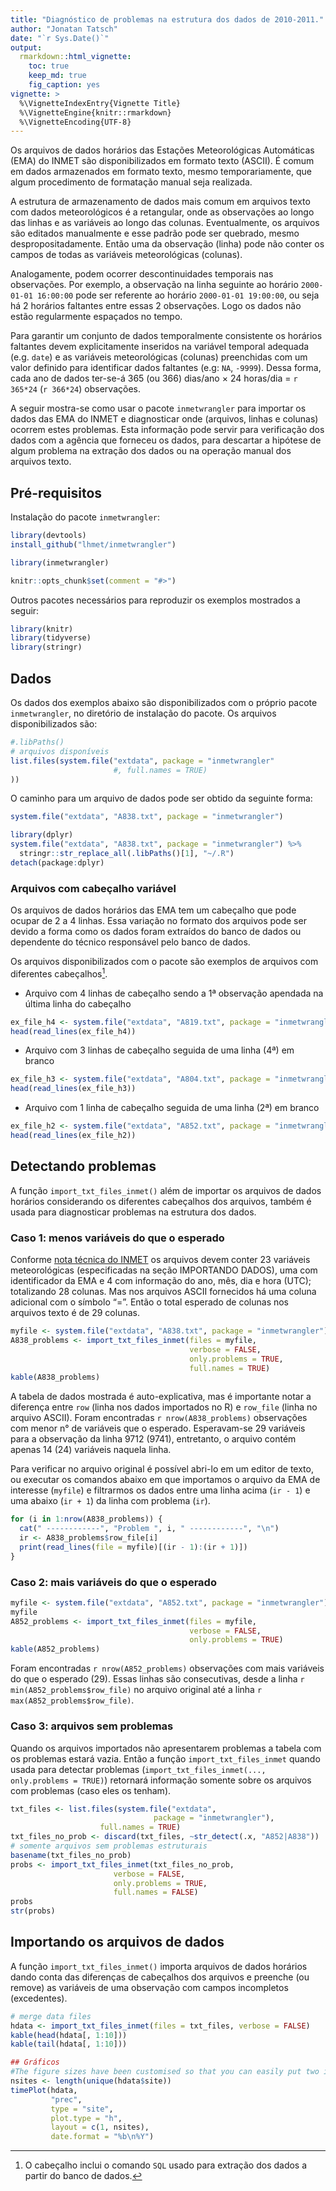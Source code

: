 ```yaml
---
title: "Diagnóstico de problemas na estrutura dos dados de 2010-2011."
author: "Jonatan Tatsch"
date: "`r Sys.Date()`"
output:
  rmarkdown::html_vignette:
    toc: true
    keep_md: true
    fig_caption: yes
vignette: >
  %\VignetteIndexEntry{Vignette Title}
  %\VignetteEngine{knitr::rmarkdown}
  %\VignetteEncoding{UTF-8}
---
```


Os arquivos de dados horários das Estações Meteorológicas Automáticas (EMA) do 
INMET são disponibilizados em formato texto (ASCII). É comum em dados 
armazenados em formato texto, mesmo temporariamente, que algum procedimento de 
formatação manual seja realizada.

A estrutura de armazenamento de dados mais comum em arquivos texto com dados 
meteorológicos é a retangular, onde as observações ao longo das linhas e as 
variáveis ao longo das colunas. Eventualmente, os arquivos são editados 
manualmente e esse padrão pode ser quebrado, mesmo despropositadamente. 
Então uma da observação (linha) pode não conter os campos de todas as
variáveis meteorológicas (colunas). 

Analogamente, podem ocorrer descontinuidades temporais nas observações. 
Por exemplo, a observação na linha seguinte ao horário `2000-01-01 16:00:00` 
pode ser referente ao horário `2000-01-01 19:00:00`, ou seja há 2 horários
faltantes entre essas 2 observações. Logo os dados não estão regularmente 
espaçados no tempo.

Para garantir um conjunto de dados temporalmente consistente
os horários faltantes devem explicitamente inseridos na variável temporal 
adequada (e.g. `date`) e as variáveis meteorológicas (colunas) preenchidas com
um valor definido para identificar dados faltantes (e.g: `NA`, `-9999`). 
Dessa forma, cada ano de dados ter-se-á 365 (ou 366) dias/ano $\times$ 
24 horas/dia $=$ `r 365*24`  (`r 366*24`) observações.

A seguir mostra-se como usar o pacote `inmetwrangler` para importar os dados
das EMA do INMET e diagnosticar onde (arquivos, linhas e colunas) ocorrem estes 
problemas. Esta informação pode servir para verificação dos dados com a agência
que forneceu os dados, para descartar a hipótese de algum problema na extração 
dos dados ou na operação manual dos arquivos texto.

## Pré-requisitos

Instalação do pacote `inmetwrangler`:

```r
library(devtools)
install_github("lhmet/inmetwrangler")
```

```r
library(inmetwrangler)
```

```r
knitr::opts_chunk$set(comment = "#>")
```


Outros pacotes necessários para reproduzir os exemplos mostrados a seguir:

```r
library(knitr)
library(tidyverse)
library(stringr)
```



## Dados

Os dados dos exemplos abaixo são disponibilizados com o próprio pacote 
`inmetwrangler`, no diretório de instalação do pacote. Os arquivos 
disponibilizados são:

```r
#.libPaths()
# arquivos disponíveis
list.files(system.file("extdata", package = "inmetwrangler"
                       #, full.names = TRUE)
))
```


O caminho para um arquivo de dados pode ser obtido da seguinte forma:

```r
system.file("extdata", "A838.txt", package = "inmetwrangler")
```

```r
library(dplyr)
system.file("extdata", "A838.txt", package = "inmetwrangler") %>%
  stringr::str_replace_all(.libPaths()[1], "~/.R")
detach(package:dplyr)
```

### Arquivos com cabeçalho variável

Os arquivos de dados horários das EMA tem um cabeçalho que pode ocupar de 2 
a 4 linhas. Essa variação no formato dos arquivos pode ser devido a forma como
os dados foram extraídos do banco de dados ou dependente do técnico responsável 
pelo banco de dados.

Os arquivos disponibilizados com o pacote são exemplos de arquivos com 
diferentes cabeçalhos^[O cabeçalho inclui o comando `SQL` usado para 
extração dos dados a partir do banco de dados.]. 

- Arquivo com 4 linhas de cabeçalho sendo a 1ª observação apendada na última
linha do cabeçalho

```r
ex_file_h4 <- system.file("extdata", "A819.txt", package = "inmetwrangler")
head(read_lines(ex_file_h4))
```

- Arquivo com 3 linhas de cabeçalho seguida de uma linha (4ª) em branco

```r
ex_file_h3 <- system.file("extdata", "A804.txt", package = "inmetwrangler")
head(read_lines(ex_file_h3))
```

- Arquivo com 1 linha de cabeçalho seguida de uma linha (2ª) em branco

```r
ex_file_h2 <- system.file("extdata", "A852.txt", package = "inmetwrangler")
head(read_lines(ex_file_h2))
```

## Detectando problemas

A função `import_txt_files_inmet()` além de importar os arquivos de dados 
horários considerando os diferentes cabeçalhos dos arquivos, também é usada para
diagnosticar problemas na estrutura dos dados.

### Caso 1: menos variáveis do que o esperado

Conforme [nota técnica do INMET](http://www.inmet.gov.br/portal/css/content/topo_iframe/pdf/Nota_Tecnica-Rede_estacoes_INMET.pdf) os arquivos devem conter 23 variáveis meteorológicas (especificadas na seção IMPORTANDO DADOS), uma com identificador da EMA e 4 com informação do ano, mês, dia e hora (UTC); totalizando 28 colunas. Mas nos arquivos ASCII fornecidos há uma coluna adicional com o símbolo "=". Então o total esperado de colunas nos arquivos texto é de 29 colunas.


```r
myfile <- system.file("extdata", "A838.txt", package = "inmetwrangler")
A838_problems <- import_txt_files_inmet(files = myfile, 
                                        verbose = FALSE,
                                        only.problems = TRUE, 
                                        full.names = TRUE)
kable(A838_problems)
```

A tabela de dados mostrada é auto-explicativa, mas é importante notar a diferença entre `row` (linha nos dados importados no R) e `row_file` (linha no arquivo ASCII). Foram encontradas `r nrow(A838_problems)` observações com menor n° de variáveis que o esperado.
Esperavam-se 29 variáveis para a observação da linha 9712 (9741), entretanto, o arquivo contém apenas 14 (24) variáveis naquela linha.

Para verificar no arquivo original é possível abri-lo em um editor de texto, ou executar os comandos abaixo em que importamos o arquivo da EMA de interesse (`myfile`) e filtrarmos os dados entre uma linha acima (`ir - 1`) e uma abaixo (`ir + 1`) da linha com problema (`ir`). 

```r
for (i in 1:nrow(A838_problems)) {
  cat(" ------------", "Problem ", i, " ------------", "\n")
  ir <- A838_problems$row_file[i]
  print(read_lines(file = myfile)[(ir - 1):(ir + 1)])
}
```

### Caso 2: mais variáveis do que o esperado


```r
myfile <- system.file("extdata", "A852.txt", package = "inmetwrangler")
myfile
A852_problems <- import_txt_files_inmet(files = myfile, 
                                        verbose = FALSE,
                                        only.problems = TRUE)
kable(A852_problems)
```

Foram encontradas `r nrow(A852_problems)` observações com mais variáveis do que o esperado (29). Essas linhas são consecutivas, desde a linha `r min(A852_problems$row_file)` no arquivo original até a linha `r max(A852_problems$row_file)`.

### Caso 3: arquivos sem problemas

Quando os arquivos importados não apresentarem problemas a tabela com os 
problemas estará vazia. Então a função `import_txt_files_inmet` quando usada
para detectar problemas (`import_txt_files_inmet(..., only.problems = TRUE)`)
retornará informação somente sobre os arquivos com problemas
(caso eles os tenham).

```r
txt_files <- list.files(system.file("extdata", 
                                package = "inmetwrangler"),
                    full.names = TRUE) 
txt_files_no_prob <- discard(txt_files, ~str_detect(.x, "A852|A838"))
# somente arquivos sem problemas estruturais
basename(txt_files_no_prob)
probs <- import_txt_files_inmet(txt_files_no_prob, 
                       verbose = FALSE, 
                       only.problems = TRUE, 
                       full.names = FALSE)
probs
str(probs)
```


## Importando os arquivos de dados

A função `import_txt_files_inmet()` importa arquivos de dados 
horários dando conta das diferenças de cabeçalhos dos arquivos e preenche (ou remove) as variáveis de uma observação com campos incompletos (excedentes).

```r
# merge data files
hdata <- import_txt_files_inmet(files = txt_files, verbose = FALSE)
kable(head(hdata[, 1:10]))
kable(tail(hdata[, 1:10]))
```





```r
## Gráficos
#The figure sizes have been customised so that you can easily put two images side-by-side. 
nsites <- length(unique(hdata$site))
timePlot(hdata, 
         "prec", 
         type = "site", 
         plot.type = "h", 
         layout = c(1, nsites),
         date.format = "%b\n%Y")
```


